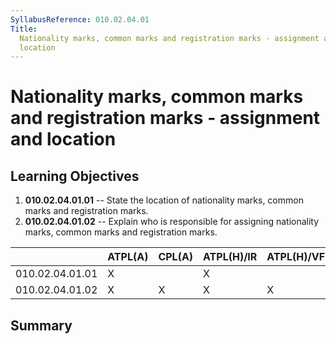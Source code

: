 ```yaml
---
SyllabusReference: 010.02.04.01
Title:
  Nationality marks, common marks and registration marks - assignment and
  location
---
```


# Nationality marks, common marks and registration marks - assignment and location

## Learning Objectives

1.  **010.02.04.01.01** -- State the location of nationality marks, common marks
    and registration marks.
2.  **010.02.04.01.02** -- Explain who is responsible for assigning nationality
    marks, common marks and registration marks.

|                 | ATPL(A) | CPL(A) | ATPL(H)/IR | ATPL(H)/VFR | CPL(H) | IR  | CBIR(A) |
| --------------- | ------- | ------ | ---------- | ----------- | ------ | --- | ------- |
| 010.02.04.01.01 | X       |        | X          |             |        |     |         |
| 010.02.04.01.02 | X       | X      | X          | X           | X      |     |         |

## Summary
